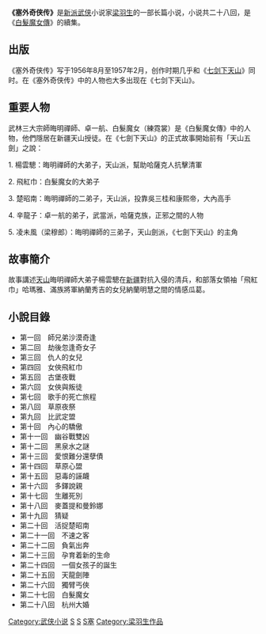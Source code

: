 {{Infobox Book 
| name                 = 塞外奇俠傳
| image                = 
| caption              =
| author               = [[梁羽生|梁羽生]]
| title_orig           = 
| translator           = 
| illustrator          =
| cover_artist         = 
| country              = {{BHKG}}<br>{{HK}}
| language             = [[中文|中文]]
| series               = 一冊<small>（新版）</small>
| subject              = 武俠
| genre                = [[武俠小說|武俠小說]]
| publisher            = 
| release_date         = 1984年1月（原版）<br>2000年1月1日（新版）
| chinese_release_date = 
| media_type           = 平裝
| pages                = 
| size_weight          =
| format               =
| isbn                 = 9789622578739
| oclc                 = 
| preceded_by          = 
| followed_by          = 
}}

'''《塞外奇侠传》'''是[[新派|新派]][[武侠|武侠]]小说家[[梁羽生|梁羽生]]的一部长篇小说，小说共二十八回，是《[[白髮魔女傳|白髮魔女傳]]》的續集。

== 出版 ==
《塞外奇侠传》写于1956年8月至1957年2月，创作时期几乎和《[[七剑下天山|七剑下天山]]》同时。在《塞外奇侠传》中的人物也大多出现在《七剑下天山》。

== 重要人物 ==
武林三大宗師晦明禪師、卓一航、白髮魔女（練霓裳）是《白髮魔女傳》中的人物，他們隱居在新疆天山授徒。在《七劍下天山》的正式故事開始前有「天山五劍」之說：

1.  楊雲驄：晦明禪師的大弟子，天山派，幫助哈薩克人抗擊清軍 

2.  飛紅巾：白髮魔女的大弟子 

3.  楚昭南：晦明禪師的二弟子，天山派，投靠吳三桂和康熙帝，大內高手 

4.  辛龍子：卓一航的弟子，武當派，哈薩克族，正邪之間的人物 

5.  凌未風（梁穆郎）：晦明禪師的三弟子，天山劍派，《七劍下天山》的主角 

== 故事簡介 ==
故事講述[[天山|天山]]晦明禪師大弟子楊雲驄在[[新疆|新疆]]對抗入侵的清兵，和部落女領袖「飛紅巾」哈瑪雅、滿族將軍納蘭秀吉的女兒納蘭明慧之間的情感瓜葛。

== 小說目錄 ==
* 第一回　師兄弟沙漠奇逢
* 第二回　劫後忽逢奇女子
* 第三回　仇人的女兒
* 第四回　女俠飛紅巾
* 第五回　古堡夜戰
* 第六回　女俠與叛徒
* 第七回　歌手的死亡旅程
* 第八回　草原夜祭
* 第九回　比武定盟
* 第十回　內心的驕傲
* 第十一回　幽谷戰雙凶
* 第十二回　黑泉水之謎
* 第十三回　愛恨難分還孽債
* 第十四回　草原心盟
* 第十五回　惡毒的誣衊
* 第十六回　多鐸說親
* 第十七回　生離死別
* 第十八回　麥蓋提和曼鈴娜
* 第十九回　猜疑
* 第二十回　活捉楚昭南
* 第二十一回　不速之客
* 第二十二回　負氣出奔
* 第二十三回　孕育着新的生命
* 第二十四回　一個女孩子的誕生
* 第二十五回　天龍劍陣
* 第二十六回　獨臂丐俠
* 第二十七回　白髮魔女
* 第二十八回　杭州大婚


{{梁羽生作品}}

[[Category:武侠小说|Category:武侠小说]]
[[Category:中文長篇小說|S]]
[[Category:康熙時期背景小說|S]]
[[Category:新疆背景作品|S塞]]
[[Category:梁羽生作品|Category:梁羽生作品]]